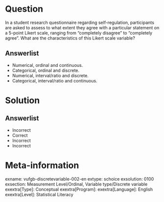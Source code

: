 Question
========
  
In a student research questionnaire regarding self-regulation, participants are asked to assess to what extent they agree with a particular
statement on a 5-point Likert scale, ranging from "completely disagree" to "completely agree". What are the characteristics of this Likert scale
variable?
  
Answerlist
----------
* Numerical, ordinal and continuous.
* Categorical, ordinal and discrete.
* Numerical, interval/ratio and discrete.
* Categorical, interval/ratio and continuous.
  
Solution
========
  
Answerlist
----------
* Incorrect
* Correct
* Incorrect
* Incorrect

Meta-information
================
exname: vufgb-discretevariable-002-en
extype: schoice
exsolution: 0100
exsection: Measurement Level/Ordinal, Variable type/Discrete variable
exextra[Type]: Conceptual
exextra[Program]: 
exextra[Language]: English
exextra[Level]: Statistical Literacy
